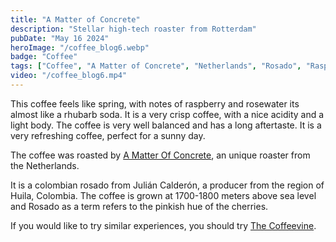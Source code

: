 ```yaml
---
title: "A Matter of Concrete"
description: "Stellar high-tech roaster from Rotterdam"
pubDate: "May 16 2024"
heroImage: "/coffee_blog6.webp"
badge: "Coffee"
tags: ["Coffee", "A Matter of Concrete", "Netherlands", "Rosado", "Raspberry", "Rose", "Crisp"]
video: "/coffee_blog6.mp4"
---
```


This coffee feels like spring, with notes of raspberry and rosewater its almost like a rhubarb soda. It is a very crisp coffee, with a nice acidity and a light body.
The coffee is very well balanced and has a long aftertaste. It is a very refreshing coffee, perfect for a sunny day.

The coffee was roasted by [A Matter Of Concrete](https://amatterofconcrete.com/), an unique roaster from the Netherlands.

It is a colombian rosado from Julián Calderón, a producer from the region of Huila, Colombia. The coffee is grown at 1700-1800 meters above sea level and Rosado as a term refers to the pinkish hue of the cherries.

If you would like to try similar experiences, you should try [The Coffeevine](https://thecoffeevine.com/).
